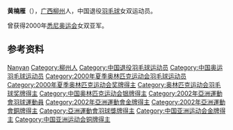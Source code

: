 {{noteTA|G1=Badminton}}
{{Infobox Badminton player
| playername              = 黄楠雁
| image                   =
| caption                 = 
| birth_name              = 
| date_of_birth           = {{birth date and age|1977|11|4}}
| place_of_birth          = {{CHN}}[[广西壮族自治区|广西壮族自治区]][[柳州市|柳州市]]
| height                  = {{height|m=1.67}}
| weight                  = 
| years_retired           = 
| coach                   = 
| country                 = {{CHN}}
| handedness              = 右手
| event                   = 女子雙打
| highest_ranking         =  
| date_of_highest_ranking = 
| current_ranking         = 已退役
| played                  = 147勝–46負（女雙）
| titles                  = 
| bwf_profile             = 80DE94BC-36ED-4DE8-8552-C088AB833750
| bwf_id                  = 8349
| updated                 = 2011年6月8日
}}
'''黄楠雁'''（{{bd|1977年|4月11日|||H黄}}），[[广西|广西]][[柳州|柳州]]人，中国退役[[羽毛球|羽毛球]]女双运动员。

曾获得2000年[[悉尼奥运会|悉尼奥运会]]女双亚军。

== 参考资料 ==
{{reflist}}

{{China-sport-bio-stub}}
{{badminton-bio-stub}}
{{苏迪曼杯冠军}}
{{尤伯杯冠军}}
{{亚洲运动会羽毛球比赛女子团体冠军}}

{{Authority control}}
{{DEFAULTSORT:Huang Nanyan}}
[[Category:黄姓|Nanyan]]
[[Category:柳州人|Category:柳州人]]
[[Category:中国退役羽毛球运动员|Category:中国退役羽毛球运动员]]
[[Category:中国奥运羽毛球运动员|Category:中国奥运羽毛球运动员]]
[[Category:2000年夏季奥林匹克运动会羽毛球运动员|Category:2000年夏季奥林匹克运动会羽毛球运动员]]
[[Category:2000年夏季奥林匹克运动会奖牌得主|Category:2000年夏季奥林匹克运动会奖牌得主]]
[[Category:奥林匹克运动会羽毛球奖牌得主|Category:奥林匹克运动会羽毛球奖牌得主]]
[[Category:中国奥林匹克运动会银牌得主|Category:中国奥林匹克运动会银牌得主]]
[[Category:2002年亞洲運動會羽球運動員|Category:2002年亞洲運動會羽球運動員]]
[[Category:2002年亞洲運動會金牌得主|Category:2002年亞洲運動會金牌得主]]
[[Category:2002年亞洲運動會銅牌得主|Category:2002年亞洲運動會銅牌得主]]
[[Category:亞洲運動會羽球獎牌得主|Category:亞洲運動會羽球獎牌得主]]
[[Category:中国亚洲运动会金牌得主|Category:中国亚洲运动会金牌得主]]
[[Category:中国亚洲运动会铜牌得主|Category:中国亚洲运动会铜牌得主]]